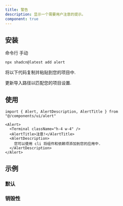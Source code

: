 ```yaml
---
title: 警告
description: 显示一个需要用户注意的提示。
component: true
---
```


<ComponentPreview
  name="alert-demo"
  title="带图标、标题和描述的警告."
  description="带图标、标题和描述的警告. 标题为 '注意!' 描述为 '您可以使用 cli 将组件添加到您的应用中.'."
/>

## 安装

<CodeTabs>

<TabsList>
  <TabsTrigger value="cli">命令行</TabsTrigger>
  <TabsTrigger value="manual">手动</TabsTrigger>
</TabsList>
<TabsContent value="cli">

```bash
npx shadcn@latest add alert
```

</TabsContent>

<TabsContent value="manual">

<Steps>

<Step>将以下代码复制并粘贴到您的项目中.</Step>

<ComponentSource name="alert" />

<Step>更新导入路径以匹配您的项目设置.</Step>

</Steps>

</TabsContent>

</CodeTabs>

## 使用

```tsx
import { Alert, AlertDescription, AlertTitle } from "@/components/ui/alert"
```

```tsx
<Alert>
  <Terminal className="h-4 w-4" />
  <AlertTitle>注意!</AlertTitle>
  <AlertDescription>
    您可以使用 cli 将组件和依赖项添加到您的应用中.
  </AlertDescription>
</Alert>
```

## 示例

### 默认

<ComponentPreview
  name="alert-demo"
  title="带图标、标题和描述的警告."
  description="带图标、标题和描述的警告. 标题为 '注意!' 描述为 '您可以使用 cli 将组件添加到您的应用中.'."
/>

### 销毁性

<ComponentPreview
  name="alert-destructive"
  title="带有销毁性变体的警告."
  description="带有销毁性变体的警告. 标题为 '删除此项?' 描述为 '此操作无法撤消.'."
/>